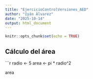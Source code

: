 ```yaml
---
title: "EjercicioControlVersiones_AED"
author: "Iyán Álvarez"
date: "2025-10-14"
output: html_document
---
```


```r
knitr::opts_chunk$set(echo = TRUE)
```

## Cálculo del área

```r

radio <- 5
area <- pi * radio^2

area